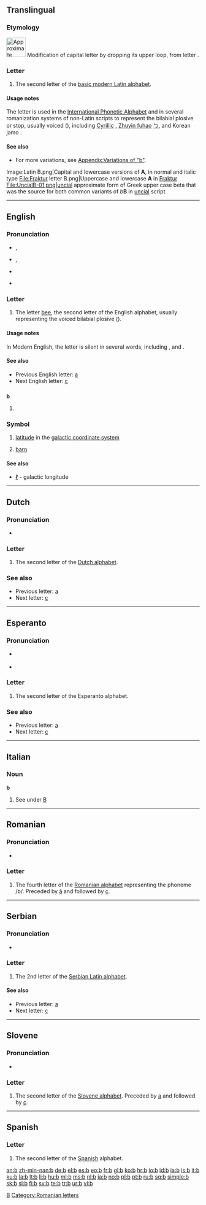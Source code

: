 {{Basic Latin character info|image=[[Image:Letter b.svg|50px]]|hex=62|name=LATIN SMALL LETTER B}}
{{also|B|Appendix:Variations of "b"}}
==Translingual==
{{wikipedia}}

===Etymology===
[[Image:UncialB-01.png|50px|Approximate form of upper case B when the loop was dropped to form lower case ''b'']]
Modification of capital letter {{term|B}} by dropping its upper loop, from {{etyl|el}} letter {{term|sc=Grek|Β|tr=B||Beta}}.

===Letter===
{{mul-letter|upper=B|lower=b|script=Latn}}

# The second letter of the [[Appendix:Latin script|basic modern Latin alphabet]].

====Usage notes====
The letter {{term|b}} is used in the [[International Phonetic Alphabet]] and in several romanization systems of non-Latin scripts to represent the bilabial plosive or stop, usually voiced ({{IPA|/b/}}), including [[Cyrillic]] {{term|sc=Cyrl|б|tr=b||be}}, [[w:Zhuyin fuhao|Zhuyin fuhao]] [[ㄅ]], and Korean jamo {{term|sc=Hang|ㅂ|tr=b||bieup}}.

====See also====
{{Latn-script}}
* For more variations, see [[Appendix:Variations of "b"]].
{{Letter
|page=B
|NATO=Bravo
|Morse=–···
|Character=B2
|Braille=⠃
}}
<gallery caption="Letter styles" perrow=3>
Image:Latin B.png|Capital and lowercase versions of '''A''', in normal and italic type
File:Fraktur letter B.png|Uppercase and lowercase '''A''' in [[Fraktur]]
File:UncialB-01.png|[[uncial]] approximate form of Greek upper case beta that was the source for both common variants of ''b'''''B''' in [[uncial]] script
</gallery>

[[Category:IPA symbols|B]]

----

==English==

===Pronunciation===
* {{qualifier|phoneme}} {{IPA|/b/}}, {{SAMPA|/b/}}
* {{qualifier|letter name}} {{IPA|/biː/}}, {{SAMPA|/bi:/}}
* {{audio|en-us-b.ogg|Audio (US)}}
* {{audio|en-uk-b.ogg|Audio (UK)}}
*: {{rhymes|iː}}

===Letter===
{{infl|en|letter|lower case||upper case|B}}

# {{form of|lower case form|[[B]]}} The letter [[bee]], the second letter of the English alphabet, usually representing the voiced bilabial plosive ({{IPA|/b/}}).

====Usage notes====
In Modern English, the letter {{term|b}} is silent in several words, including {{term|climb}}, and {{term|debt}}.

====See also====
* Previous English letter: [[a]]
* Next English letter: [[c]]

==={{abbreviation}}===
'''b'''
# {{alternative form of|b.}}

===Symbol===
{{infl|en|symbol}}

# [[latitude]] in the [[galactic coordinate system]]
# {{physics}} [[barn]]

====See also====
* [[ℓ]] - galactic longitude

----

==Dutch==

===Pronunciation===
* {{sense|letter name}} {{IPA|/beː/|lang=nl}}

===Letter===
{{infl|nl|letter|lower case||upper case|B}}

# The second letter of the [[Dutch alphabet]].

===See also===
* Previous letter: [[a#Dutch|a]]
* Next letter: [[c#Dutch|c]]

----

==Esperanto==

===Pronunciation===
* {{sense|letter name}} {{IPA|/bo/|lang=eo}}
* {{sense|phoneme}} {{IPA|/b/|lang=eo}}

===Letter===
{{infl|eo|letter|lower case||upper case|B}}

# The second letter of the Esperanto alphabet.

===See also===
* Previous letter: [[a#Esperanto|a]]
* Next letter: [[c#Esperanto|c]]

----

==Italian==

===Noun===
'''b''' {{m|f|inv}}

# See under [[B#Italian|B]]

----

==Romanian==

===Pronunciation===
* {{IPA|/be/|lang=ro}}

===Letter===
{{infl|ro|letter|lowercase||capital|B}}

# The fourth letter of the [[Romanian alphabet]] representing the phoneme /b/. Preceded by [[â]] and followed by [[c]].

[[Category:Romanian letters]]

----

==Serbian==

===Pronunciation===
* {{qualifier|phoneme}} {{IPA|/b/|lang=sr}}

===Letter===
{{infl|sr|letter|lower case||upper case|B}}

# The 2nd letter of the [[Serbian Latin alphabet]].

====See also====
* Previous letter: [[a#Serbian|a]]
* Next letter: [[c#Serbian|c]]

----

==Slovene==

===Pronunciation===
* {{IPA|/be/|lang=sl}}

===Letter===
{{infl|sl|letter|lowercase||capital|B}}

# The second letter of the [[Slovene alphabet]]. Preceded by [[a#Slovene|a]] and followed by [[c#Slovene|c]].

----

==Spanish==

===Letter===
{{infl|es|letter|lower case||upper case|B}}

# The second letter of the [[Spanish]] alphabet.

[[an:b]]
[[zh-min-nan:b]]
[[de:b]]
[[el:b]]
[[es:b]]
[[eo:b]]
[[fr:b]]
[[gl:b]]
[[ko:b]]
[[hr:b]]
[[io:b]]
[[id:b]]
[[ia:b]]
[[is:b]]
[[it:b]]
[[ku:b]]
[[la:b]]
[[lt:b]]
[[li:b]]
[[hu:b]]
[[ml:b]]
[[ms:b]]
[[nl:b]]
[[ja:b]]
[[no:b]]
[[pl:b]]
[[pt:b]]
[[ru:b]]
[[sq:b]]
[[simple:b]]
[[sk:b]]
[[sl:b]]
[[fi:b]]
[[sv:b]]
[[te:b]]
[[tr:b]]
[[ur:b]]
[[vi:b]]